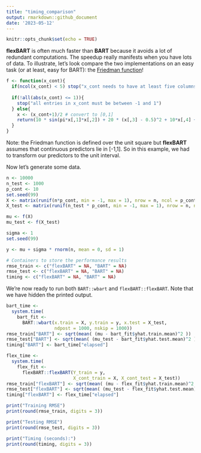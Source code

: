 ```yaml
---
title: "timing_comparison"
output: rmarkdown::github_document
date: '2023-05-12'
---
```


```r
knitr::opts_chunk$set(echo = TRUE)
```

**flexBART** is often much faster than **BART** because it avoids a lot of redundant computations.
The speedup really manifests when you have lots of data.
To illustrate, let's look compare the two implementations on an easy task (or at least, easy for BART): the [Friedman function](https://www.sfu.ca/~ssurjano/fried.html)!

```r
f <- function(x_cont){
  if(ncol(x_cont) < 5) stop("x_cont needs to have at least five columns")
  
  if(!all(abs(x_cont) <= 1)){
    stop("all entries in x_cont must be between -1 and 1")
  } else{
    x <- (x_cont+1)/2 # convert to [0,1]
    return(10 * sin(pi*x[,1]*x[,2]) + 20 * (x[,3] - 0.5)^2 + 10*x[,4] + 5 * x[,5])
  }
}
```
Note: the Friedman function is defined over the unit square but **flexBART** assumes that continuous predictors lie in [-1,1].
So in this example, we had to transform our predictors to the unit interval.

Now let's generate some data.
```r
n <- 10000
n_test <- 1000
p_cont <- 10
set.seed(99)
X <- matrix(runif(n*p_cont, min = -1, max = 1), nrow = n, ncol = p_cont)
X_test <- matrix(runif(n_test * p_cont, min = -1, max = 1), nrow = n, ncol = p_cont)

mu <- f(X)
mu_test <- f(X_test)

sigma <- 1
set.seed(99)

y <- mu + sigma * rnorm(n, mean = 0, sd = 1)

# Containers to store the performance results
rmse_train <- c("flexBART" = NA, "BART" = NA)
rmse_test <- c("flexBART" = NA, "BART" = NA)
timing <- c("flexBART" = NA, "BART" = NA)
```

We're now ready to run both `BART::wbart` and `flexBART::flexBART`. Note that we have hidden the printed output.

```r
bart_time <-
  system.time(
    bart_fit <-
      BART::wbart(x.train = X, y.train = y, x.test = X_test,
                  ndpost = 1000, nskip = 1000))
rmse_train["BART"] <- sqrt(mean( (mu - bart_fit$yhat.train.mean)^2 ))
rmse_test["BART"] <- sqrt(mean( (mu_test - bart_fit$yhat.test.mean)^2 ))
timing["BART"] <- bart_time["elapsed"]

```


```r
flex_time <-
  system.time(
    flex_fit <- 
      flexBART::flexBART(Y_train = y, 
                         X_cont_train = X, X_cont_test = X_test))
rmse_train["flexBART"] <- sqrt(mean( (mu - flex_fit$yhat.train.mean)^2 ))
rmse_test["flexBART"] <- sqrt(mean( (mu_test - flex_fit$yhat.test.mean)^2 ))
timing["flexBART"] <- flex_time["elapsed"]
```




```r
print("Training RMSE")
print(round(rmse_train, digits = 3))

print("Testing RMSE")
print(round(rmse_test, digits = 3))

print("Timing (seconds):")
print(round(timing, digits = 3))

```


